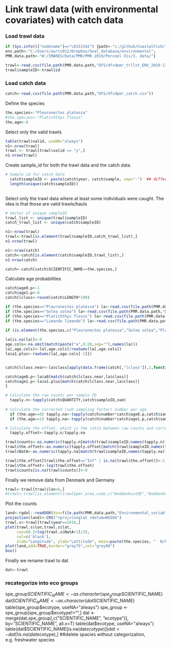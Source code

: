 # Link trawl data (with environmental covariates) with catch data

### Load trawl data


```r
if (Sys.info()["nodename"]=="L0151542") {path<-"c:/github/CoastalFish/fish_book/data";
env.path<-"C:/Users/aarts012/Dropbox/Seal_database/environmental";
PMR.data.path<-"W:/IMARES/Data/PMR/PMR 2019/Perceel Vis/3. data/"}
```


```r

trawl<-read.csv(file.path(PMR.data.path,"DFS/dfs4pmr_trllst_ENV_2019-11-01.csv"))  
trawl$sampleID<-trawl$id

```

### Load catch data

```r

catch<-read.csv(file.path(PMR.data.path,"DFS/dfs4pmr_catch.csv"))   

```

Define the species

```r
the.species<-"Pleuronectes platessa"
#the.species<-"Platichthys flesus"
the.age<-0
```

Select only the valid trawls

```r
table(trawl$valid, useNA="always")
n1<-nrow(trawl)
trawl <- trawl[trawl$valid == "y",]
n1-nrow(trawl)
```

Create sample_id for both the trawl data and the catch data.

```r

# Sample id for catch data
  catch$sampleID <- paste(catch$year, catch$sample, sep="-")  ## different years share the same "sample" code
  length(unique(catch$sampleID))
  
```


Select only the trawl data where at least some individuals were caught. The idea is that those are valid trawls/hauls

```r
# Vector of unique sampleID  
trawl_list <- unique(trawl$sampleID)
catch_trawl_list <- unique(catch$sampleID)

n1<-nrow(trawl)
trawl<-trawl[is.element(trawl$sampleID,catch_trawl_list),]
n1-nrow(trawl)

n1<-nrow(catch)
catch<-catch[is.element(catch$sampleID,trawl_list),]
n1-nrow(catch)
```

```r
catch<-catch[catch$SCIENTIFIC_NAME==the.species,]
```

Calculate age probabilities

```r

catch$age0.p<-1
catch$age1.p<-0
catch$lclass<-round(catch$LENGTH*100)

if (the.species=="Pleuronectes platessa") la<-read.csv(file.path(PMR.data.path,"DFS/dfs4pmr_overall_alk_ple.csv"))
if (the.species=="Solea solea") la<-read.csv(file.path(PMR.data.path,"DFS/dfs4pmr_overall_alk_sol.csv"))
if (the.species=="Platichthys flesus") la<-read.csv(file.path(PMR.data.path,"DFS/dfs4pmr_overall_alk_fle.csv"))
if (the.species=="Limanda limanda") la<-read.csv(file.path(PMR.data.path,"DFS/dfs4pmr_overall_alk_dab.csv"))

if (is.element(the.species,c("Pleuronectes platessa","Solea solea","Platichthys flesus","Limanda limanda"))){
               
la[is.na(la)]<-0
age.cols<-na.omit(match(paste("a",0:20,sep=""),names(la)))
la[,age.cols]<-la[,age.cols]/rowSums(la[,age.cols])
la$a1.plus<-rowSums(la[,age.cols[-1]])


catch$lclass.near<-la$class[apply(data.frame(catch[,"lclass"]),1,function(x){which.min(abs(x-la$class))[1]})]

catch$age0.p<-la$a0[match(catch$lclass.near,la$class)]
catch$age1.p<-la$a1.plus[match(catch$lclass.near,la$class)]
}


```

```r

# Calculate the raw counts per sample ID
  tapply.n<-tapply(catch$QUANTITY,catch$sampleID,sum)
  
# Calculate the corrected (sub sampling factor) number per age
  if (the.age==0) tapply.na<-tapply(catch$number*catch$age0.p,catch$sampleID,sum) # 
  if (the.age==1) tapply.na<-tapply(catch$number*catch$age1.p,catch$sampleID,sum) # 

# Calculate the offset, which is the ratio between raw counts and corrected counts
  tapply.offset<-tapply.n/tapply.na

trawl$counts<-as.numeric(tapply.n[match(trawl$sampleID,names(tapply.n))])
trawl$the.offset<-as.numeric(tapply.offset[match(trawl$sampleID,names(tapply.offset))])
trawl$NatA<-as.numeric(tapply.na[match(trawl$sampleID,names(tapply.na))])

trawl$the.offset[trawl$the.offset=="Inf" | is.na(trawl$the.offset)]<-1
trawl$the.offset<-log(trawl$the.offset)
trawl$counts[is.na(trawl$counts)]<-0


```

Finally we remove data from Denmark and Germany

```r
trawl<-trawl[trawl$lon<6,]
#trawl<-trawl[is.element(trawl$pmr_area_code,c("WaddenkustDE","WaddenkustDK"))==FALSE,]
```

Plot the counts

```r
land<-rgdal::readOGR(dsn=file.path(PMR.data.path,"Environmental_variables/shapefiles/WGS84/"),layer="WGS84geoKust500")
projection(land)<-CRS("+proj=longlat +datum=WGS84")
trawl.s<-trawl[trawl$year==2018,]
plot(trawl.s$lon,trawl.s$lat, 
     cex=(0.2+log(trawl.s$NatA+1)/3), 
     col=c('black'),
     xlab="Longitude", ylab="Lattitude", main=paste(the.species, "  N/haul Age ",the.age,sep=""))
plot(land,add=TRUE,border="grey75",col="grey90")
box()
```

Finally we rename trawl to dat

```r
dat<-trawl
```

### recategorize into eco groups
spe_group$SCIENTIFIC_NAME <- as.character(spe_group$SCIENTIFIC_NAME)
dat$SCIENTIFIC_NAME       <- as.character(dat$SCIENTIFIC_NAME)
table(spe_group$ecotype, useNA="always")
spe_group <- spe_group[spe_group$ecotype!="",]
dat       <- merge(dat,spe_group[,c("SCIENTIFIC_NAME", "ecotype")], by="SCIENTIFIC_NAME", all.x=T)
table(dat$ecotype, useNA="always")
table(dat$SCIENTIFIC_NAME[is.na(dat$ecotype)])
dat      <- dat[!is.na(dat$ecotype),]    ##delete spacies without categorization, e.g. freshwater species







